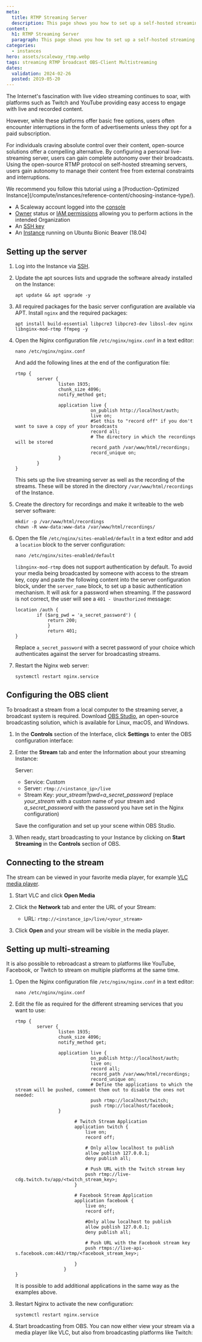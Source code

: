 ```yaml
---
meta:
  title: RTMP Streaming Server
  description: This page shows you how to set up a self-hosted streaming server.
content:
  h1: RTMP Streaming Server
  paragraph: This page shows you how to set up a self-hosted streaming server.
categories:
  - instances
hero: assets/scaleway_rtmp.webp
tags: streaming RTMP broadcast OBS-Client Multistreaming
dates:
  validation: 2024-02-26
  posted: 2019-05-20
---
```


The Internet's fascination with live video streaming continues to soar, with platforms such as Twitch and YouTube providing easy access to engage with live and recorded content.

However, while these platforms offer basic free options, users often encounter interruptions in the form of advertisements unless they opt for a paid subscription.

For individuals craving absolute control over their content, open-source solutions offer a compelling alternative. By configuring a personal live-streaming server, users can gain complete autonomy over their broadcasts.
Using the open-source RTMP protocol on self-hosted streaming servers, users gain autonomy to manage their content free from external constraints and interruptions.

<Message type="tip">
  We recommend you follow this tutorial using a [Production-Optimized Instance](/compute/instances/reference-content/choosing-instance-type/).
</Message>

<Macro id="requirements" />

- A Scaleway account logged into the [console](https://console.scaleway.com/)
- [Owner](/identity-and-access-management/iam/concepts/#owner) status or [IAM permissions](/identity-and-access-management/iam/concepts/#permission) allowing you to perform actions in the intended Organization
- An [SSH key](/identity-and-access-management/organizations-and-projects/how-to/create-ssh-key/)
- An [Instance](/compute/instances/how-to/create-an-instance/) running on Ubuntu Bionic Beaver (18.04)

## Setting up the server

1. Log into the Instance via [SSH](/compute/instances/how-to/connect-to-instance/).
2. Update the apt sources lists and upgrade the software already installed on the Instance:
    ```
    apt update && apt upgrade -y
    ```
3. All required packages for the basic server configuration are available via APT. Install `nginx` and the required packages:
    ```
    apt install build-essential libpcre3 libpcre3-dev libssl-dev nginx libnginx-mod-rtmp ffmpeg -y
    ```
4. Open the Nginx configuration file `/etc/nginx/nginx.conf` in a text editor:
    ```
    nano /etc/nginx/nginx.conf
    ```

    And add the following lines at the end of the configuration file:

    ```
    rtmp {
            server {
                    listen 1935;
                    chunk_size 4096;
                    notify_method get;

                    application live {
                                on_publish http://localhost/auth;
                                live on;
                                #Set this to "record off" if you don't want to save a copy of your broadcasts
                                record all;
                                # The directory in which the recordings will be stored
                                record_path /var/www/html/recordings;
                                record_unique on;
                    }
            }
    }
    ```

    This sets up the live streaming server as well as the recording of the streams. These will be stored in the directory `/var/www/html/recordings` of the Instance.
5. Create the directory for recordings and make it writeable to the web server software:
    ```
    mkdir -p /var/www/html/recordings
    chown -R www-data:www-data /var/www/html/recordings/
    ```
6. Open the file `/etc/nginx/sites-enabled/default` in a text editor and add a `location` block to the server configuration:
    ```
    nano /etc/nginx/sites-enabled/default
    ```

    `libnginx-mod-rtmp` does not support authentication by default. To avoid your media being broadcasted by someone with access to the stream key, copy and paste the following content into the server configuration block, under the `server_name` block, to set up a basic authentication mechanism. It will ask for a password when streaming. If the password is not correct, the user will see a `401 - Unauthorized` message:

    ```
    location /auth {
            if ($arg_pwd = 'a_secret_password') {
                return 200;
                }
                return 401;
    }
    ```

    Replace `a_secret_password` with a secret password of your choice which authenticates against the server for broadcasting streams.
7. Restart the Nginx web server:
    ```
    systemctl restart nginx.service
    ```

## Configuring the OBS client

To broadcast a stream from a local computer to the streaming server, a broadcast system is required. Download [OBS Studio](https://obsproject.com/), an open-source broadcasting solution, which is available for Linux, macOS, and Windows.

1. In the **Controls** section of the Interface, click **Settings** to enter the OBS configuration interface:
    <Lightbox src="scaleway-obs_settings.webp" alt="" />
2. Enter the **Stream** tab and enter the Information about your streaming Instance:

    Server:

      - Service: Custom
      - Server: `rtmp://<instance_ip>/live`
      - Stream Key: _your_stream?pwd=a_secret_password_ (replace _your_stream_ with a custom name of your stream and _a_secret_password_ with the password you have set in the Nginx configuration)

    <Lightbox src="scaleway-obs_stream_settings.webp" alt="" />

    Save the configuration and set up your scene within OBS Studio.
3. When ready, start broadcasting to your Instance by clicking on **Start Streaming** in the **Controls** section of OBS.

## Connecting to the stream

The stream can be viewed in your favorite media player, for example [VLC media player](https://www.videolan.org/vlc/).

1. Start VLC and click **Open Media**
2. Click the **Network** tab and enter the URL of your Stream:
    - URL: `rtmp://<instance_ip>/live/<your_stream>`

    <Lightbox src="scaleway-vlc_source.webp" alt="" />
3. Click **Open** and your stream will be visible in the media player.

## Setting up multi-streaming

It is also possible to rebroadcast a stream to platforms like YouTube, Facebook, or Twitch to stream on multiple platforms at the same time.

1. Open the Nginx configuration file `/etc/nginx/nginx.conf` in a text editor:
    ```
    nano /etc/nginx/nginx.conf
    ```
2. Edit the file as required for the different streaming services that you want to use:
    ```
    rtmp {
            server {
                    listen 1935;
                    chunk_size 4096;
                    notify_method get;

                    application live {
                                on_publish http://localhost/auth;
                                live on;
                                record all;
                                record_path /var/www/html/recordings;
                                record_unique on;
                                # Define the applications to which the stream will be pushed, comment them out to disable the ones not needed:
                                push rtmp://localhost/twitch;
                                push rtmp://localhost/facebook;
                    }

                          # Twitch Stream Application
                          application twitch {
                              live on;
                              record off;

                              # Only allow localhost to publish
                              allow publish 127.0.0.1;
                              deny publish all;

                              # Push URL with the Twitch stream key
                              push rtmp://live-cdg.twitch.tv/app/<twitch_stream_key>;
                          }

                          # Facebook Stream Application
                          application facebook {
                              live on;
                              record off;

                              #Only allow localhost to publish
                              allow publish 127.0.0.1;
                              deny publish all;

                              # Push URL with the Facebook stream key
                              push rtmps://live-api-s.facebook.com:443/rtmp/<facebook_stream_key>;

                          }
                      }
    }
    ```

    It is possible to add additional applications in the same way as the examples above.
3. Restart Nginx to activate the new configuration:
    ```
    systemctl restart nginx.service
    ```
4. Start broadcasting from OBS. You can now either view your stream via a media player like VLC, but also from broadcasting platforms like Twitch:
    <Lightbox src="scaleway-twitch_stream.webp" alt="" />